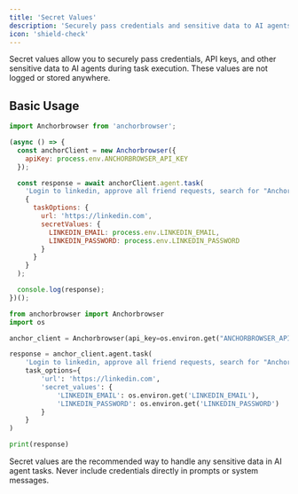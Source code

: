 ```yaml
---
title: 'Secret Values'
description: 'Securely pass credentials and sensitive data to AI agents'
icon: 'shield-check'
---
```


Secret values allow you to securely pass credentials, API keys, and other sensitive data to AI agents during task execution. These values are not logged or stored anywhere.

## Basic Usage

<CodeGroup>

```javascript node.js
import Anchorbrowser from 'anchorbrowser';

(async () => {
  const anchorClient = new Anchorbrowser({
    apiKey: process.env.ANCHORBROWSER_API_KEY
  });

  const response = await anchorClient.agent.task(
    'Login to linkedin, approve all friend requests, search for "Anchorbrowser" and send a connection request',
    {
      taskOptions: {
        url: 'https://linkedin.com',
        secretValues: {
          LINKEDIN_EMAIL: process.env.LINKEDIN_EMAIL,
          LINKEDIN_PASSWORD: process.env.LINKEDIN_PASSWORD
        }
      }
    }
  );

  console.log(response);
})();
```

```python python
from anchorbrowser import Anchorbrowser
import os

anchor_client = Anchorbrowser(api_key=os.environ.get("ANCHORBROWSER_API_KEY"))

response = anchor_client.agent.task(
    'Login to linkedin, approve all friend requests, search for "Anchorbrowser" and send a connection request',
    task_options={
        'url': 'https://linkedin.com',
        'secret_values': {
            'LINKEDIN_EMAIL': os.environ.get('LINKEDIN_EMAIL'),
            'LINKEDIN_PASSWORD': os.environ.get('LINKEDIN_PASSWORD')
        }
    }
)

print(response)
```

</CodeGroup>

<Tip>
Secret values are the recommended way to handle any sensitive data in AI agent tasks. Never include credentials directly in prompts or system messages.
</Tip>